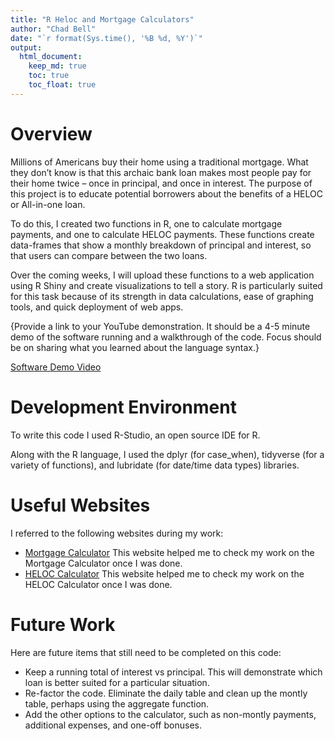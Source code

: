 ```yaml
---
title: "R Heloc and Mortgage Calculators"
author: "Chad Bell"
date: "`r format(Sys.time(), '%B %d, %Y')`"
output:
  html_document:  
    keep_md: true 
    toc: true
    toc_float: true
---
```

# Overview

Millions of Americans buy their home using a traditional mortgage. What they don't know is that this archaic bank loan makes most people pay for their home twice -- once in principal, and once in interest. The purpose of this project is to educate potential borrowers about the benefits of a HELOC or All-in-one loan. 

To do this, I created two functions in R, one to calculate mortgage payments, and one to calculate HELOC payments. These functions create data-frames that show a monthly breakdown of principal and interest, so that users can compare between the two loans. 

Over the coming weeks, I will upload these functions to a web application using R Shiny and create visualizations to tell a story. R is particularly suited for this task because of its strength in data calculations, ease of graphing tools, and quick deployment of web apps. 

{Provide a link to your YouTube demonstration. It should be a 4-5 minute demo of the software running and a walkthrough of the code. Focus should be on sharing what you learned about the language syntax.}

[Software Demo Video](http://youtube.link.goes.here)

# Development Environment

To write this code I used R-Studio, an open source IDE for R. 

Along with the R language, I used the dplyr (for case_when), tidyverse (for a variety of functions), and lubridate (for date/time data types) libraries. 

# Useful Websites

I referred to the following websites during my work: 

- [Mortgage Calculator](https://www.mortgagecalculator.org) This website helped me to check my work on the Mortgage Calculator once I was done. 
- [HELOC Calculator](https://replaceyouruniversity.com/calculators/heloc-calculator/) This website helped me to check my work on the HELOC Calculator once I was done. 

# Future Work

Here are future items that still need to be completed on this code: 

- Keep a running total of interest vs principal. This will demonstrate which loan is better suited for a particular situation. 
- Re-factor the code. Eliminate the daily table and clean up the montly table, perhaps using the aggregate function. 
- Add the other options to the calculator, such as non-montly payments, additional expenses, and one-off bonuses. 